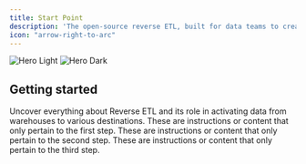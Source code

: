 ```yaml
---
title: Start Point
description: 'The open-source reverse ETL, built for data teams to create complex data pipelines in minutes.'
icon: "arrow-right-to-arc"
---
```


<img
  className="block dark:hidden"
  src="https://res.cloudinary.com/dspflukeu/image/upload/v1706767833/MW_q59tq9.png"
  alt="Hero Light"
/>
<img
  className="hidden dark:block"
  src="https://res.cloudinary.com/dspflukeu/image/upload/v1706767833/MW_q59tq9.png"
  alt="Hero Dark"
/>

## Getting started

<Card href="https://multiwoven.ghost.io" title="Understanding Reverse ETL: A Comprehensive Overview" icon="repeat" iconType="duotone" color="#ca8b04">
  Uncover everything about Reverse ETL and its role in activating data from warehouses to various destinations.
</Card>


<Steps>
  <Step title="Setup Source">
    These are instructions or content that only pertain to the first step.
  </Step>
  <Step title="Setup Destination">
    These are instructions or content that only pertain to the second step.
  </Step>
  <Step title="Data Modelling & Sync">
    These are instructions or content that only pertain to the third step.
  </Step>
</Steps>


